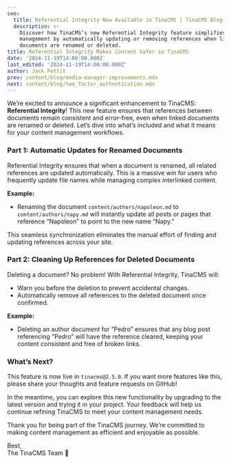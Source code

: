 ```yaml
---
seo:
  title: Referential Integrity Now Available in TinaCMS | TinaCMS Blog
  description: >-
    Discover how TinaCMS’s new Referential Integrity feature simplifies content
    management by automatically updating or removing references when linked
    documents are renamed or deleted.
title: Referential Integrity Makes Content Safer in TinaCMS
date: '2024-11-19T14:00:00.000Z'
last_edited: '2024-11-19T14:00:00.000Z'
author: Jack Pettit
prev: content/blog/media-manager-improvements.mdx
next: content/blog/two_factor_authentication.mdx
---
```


We’re excited to announce a significant enhancement to TinaCMS: **Referential Integrity**! This new feature ensures that references between documents remain consistent and error-free, even when linked documents are renamed or deleted. Let’s dive into what’s included and what it means for your content management workflows.

### Part 1: Automatic Updates for Renamed Documents

Referential Integrity ensures that when a document is renamed, all related references are updated automatically. This is a massive win for users who frequently update file names while managing complex interlinked content.

**Example:**

* Renaming the document `content/authors/napoleon.md` to `content/authors/napy.md` will instantly update all posts or pages that reference “Napoleon” to point to the new name “Napy.”

This seamless synchronization eliminates the manual effort of finding and updating references across your site.

### Part 2: Cleaning Up References for Deleted Documents

Deleting a document? No problem! With Referential Integrity, TinaCMS will:

* Warn you before the deletion to prevent accidental changes.
* Automatically remove all references to the deleted document once confirmed.

**Example:**

* Deleting an author document for “Pedro” ensures that any blog post referencing “Pedro” will have the reference cleared, keeping your content consistent and free of broken links.

### What’s Next?

This feature is now live in `tinacms@2.5.0`. If you want more features like this, please share your thoughts and feature requests on GitHub!

In the meantime, you can explore this new functionality by upgrading to the latest version and trying it in your project. Your feedback will help us continue refining TinaCMS to meet your content management needs.

Thank you for being part of the TinaCMS journey. We’re committed to making content management as efficient and enjoyable as possible.

Best,\
The TinaCMS Team 🦙

